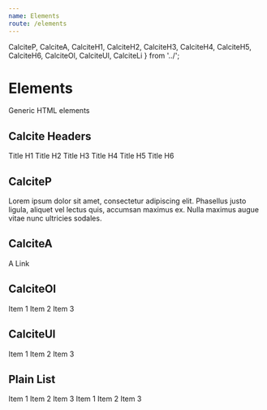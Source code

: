 ```yaml
---
name: Elements
route: /elements
---
```



  CalciteP,
  CalciteA,
  CalciteH1,
  CalciteH2,
  CalciteH3,
  CalciteH4,
  CalciteH5,
  CalciteH6,
  CalciteOl,
  CalciteUl,
  CalciteLi
} from '../';

# Elements

Generic HTML elements

## Calcite Headers

<Playground>
  <CalciteH1>Title H1</CalciteH1>
  <CalciteH2>Title H2</CalciteH2>
  <CalciteH3>Title H3</CalciteH3>
  <CalciteH4>Title H4</CalciteH4>
  <CalciteH5>Title H5</CalciteH5>
  <CalciteH6>Title H6</CalciteH6>
</Playground>

## CalciteP

<Playground>
  <CalciteP>
    Lorem ipsum dolor sit amet, consectetur adipiscing elit. Phasellus justo
    ligula, aliquet vel lectus quis, accumsan maximus ex. Nulla maximus augue
    vitae nunc ultricies sodales.
  </CalciteP>
</Playground>

## CalciteA

<Playground>
  <CalciteA>A Link</CalciteA>
</Playground>

## CalciteOl

<Playground>
  <CalciteOl>
    <CalciteLi>Item 1</CalciteLi>
    <CalciteLi>Item 2</CalciteLi>
    <CalciteLi>Item 3</CalciteLi>
  </CalciteOl>
</Playground>

## CalciteUl

<Playground>
  <CalciteUl>
    <CalciteLi>Item 1</CalciteLi>
    <CalciteLi>Item 2</CalciteLi>
    <CalciteLi>Item 3</CalciteLi>
  </CalciteUl>
</Playground>

## Plain List

<Playground>
  <CalciteUl plain>
    <CalciteLi>Item 1</CalciteLi>
    <CalciteLi>Item 2</CalciteLi>
    <CalciteLi>Item 3</CalciteLi>
  </CalciteUl>
  <CalciteOl plain>
    <CalciteLi>Item 1</CalciteLi>
    <CalciteLi>Item 2</CalciteLi>
    <CalciteLi>Item 3</CalciteLi>
  </CalciteOl>
</Playground>
